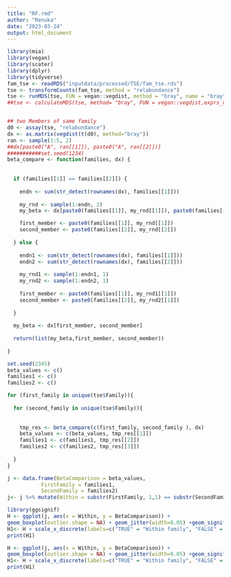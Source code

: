 ```yaml
---
title: "RF.rmd"
author: "Renuka"
date: "2023-03-24"
output: html_document
---
```



```r
library(mia)
library(vegan)
library(scater)
library(dplyr)
library(tidyverse)
fam_tse <- readRDS("inputdata/processed/TSE/fam_tse.rds")
tse <- transformCounts(fam_tse, method = "relabundance")
tse <- runMDS(tse, FUN = vegan::vegdist, method = "bray", name = "bray", exprs_values = "relabundance")
##tse <- calculateMDS(tse, method= "bray", FUN = vegan::vegdist,exprs_values = "relabundance")


## two Members of same family
d0 <- assay(tse, "relabundance")
dx <- as.matrix(vegdist(t(d0), method="bray"))
ran <- sample(1:5, 2)
##dx[paste0("A", ran[[1]]), paste0("A", ran[[2]])]
###########set.seed(1234)
beta_compare <- function(families, dx) {
  
  
  if (families[[1]] == families[[2]]) {
    
    endn <- sum(str_detect(rownames(dx), families[[1]]))
    
    my_rnd <- sample(1:endn, 2)
    my_beta <- dx[paste0(families[[1]], my_rnd[[1]]), paste0(families[[2]], my_rnd[[2]])]

    first_member <- paste0(families[[1]], my_rnd[[1]])
    second_member <- paste0(families[[2]], my_rnd[[2]])
    
  } else {
    
    endn1 <- sum(str_detect(rownames(dx), families[[1]]))
    endn2 <- sum(str_detect(rownames(dx), families[[2]]))
    
    my_rnd1 <- sample(1:endn1, 1)
    my_rnd2 <- sample(1:endn2, 1)
    
    first_member <- paste0(families[[1]], my_rnd1[[1]])
    second_member <- paste0(families[[2]], my_rnd2[[1]])
    
  }
  
  my_beta <- dx[first_member, second_member]
  
  return(list(my_beta,first_member, second_member))
  
}

set.seed(2345)
beta_values <- c()
families1 <- c()
families2 <- c()

for (first_family in unique(tse$Family)){
  
  for (second_family in unique(tse$Family)){
    
    
    tmp_res <- beta_compare(c(first_family, second_family ), dx)
    beta_values <- c(beta_values, tmp_res[[1]])
    families1 <- c(families1, tmp_res[[2]])
    families2 <- c(families2, tmp_res[[3]])
     
  }
}

j <- data.frame(BetaComparison = beta_values,
           FirstFamily = families1,
           SecondFamily = families2)
j<- j %>% mutate(Within = substr(FirstFamily, 1,1) == substr(SecondFamily, 1,1))

library(ggsignif)
H <- ggplot(j, aes(x = Within, y = BetaComparison)) +   
geom_boxplot(outlier.shape = NA) + geom_jitter(width=0.05) +geom_signif(comparisons = list(c("FALSE", "TRUE")), map_signif_level = FALSE) + theme(text = element_text(size = 20)) + labs(x = "Members", y= "Dissimilarity index")
H1<- H + scale_x_discrete(labels=c("TRUE" = "Within family", "FALSE" = "Between family")) + theme_bw()
print(H1) 

H <- ggplot(j, aes(x = Within, y = BetaComparison)) +   
geom_boxplot(outlier.shape = NA) + geom_jitter(width=0.05) +geom_signif(comparisons = list(c("FALSE", "TRUE")), map_signif_level = FALSE) + theme(text = element_text(size = 10)) + labs(x = "Members", y= "Dissimilarity index")
H1<- H + scale_x_discrete(labels=c("TRUE" = "Within family", "FALSE" = "Between family")) + theme_bw(base_size = 20)
print(H1) 
```

